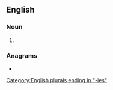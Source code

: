 ==English==

===Noun===
{{head|en|noun form}}

# {{plural of|en|scarcity}}

===Anagrams===
* {{anagrams|en|a=acceiirsst|cicatrises}}

[[Category:English plurals ending in "-ies"]]
